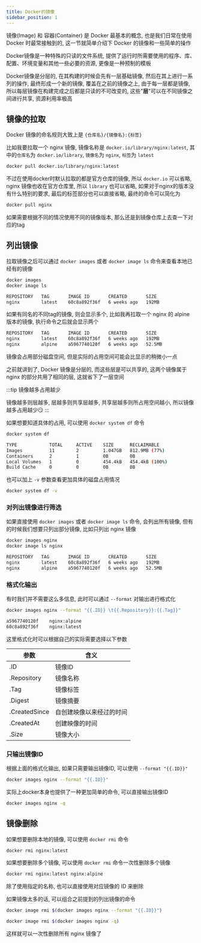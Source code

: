 ```yaml
---
title: Docker的镜像
sidebar_position: 1
---
```


镜像(Image) 和 容器(Container) 是 Docker 最基本的概念, 也是我们日常在使用 Docker 时最常接触到的, 这一节就简单介绍下 Docker 的镜像和一些简单的操作

Docker镜像是一种特殊的只读的文件系统, 提供了运行时所需要使用的程序、库、配置、环境变量和其他一些必要的资源, 更像是一种预制的模板

Docker镜像是分层的, 在其构建的时候会先有一层基础镜像, 然后在其上进行一系列的操作, 最终形成一个新的镜像, 覆盖在之前的镜像之上, 由于每一层都是镜像, 所以每层镜像在构建完成之后都是只读的不可改变的, 这些"**层**"可以在不同镜像之间进行共享, 资源利用率极高

## 镜像的拉取

Docker 镜像的命名规则大致上是 `{仓库名}/{镜像名}:{标签}`

比如我要拉取一个 nginx 镜像, 镜像名称是 `docker.io/library/nginx:latest`, 其中的`仓库名`为 `docker.io/library`, `镜像名`为 `nginx`, `标签`为 `latest`

```bash
docker pull docker.io/library/nginx:latest
```

不过在使用docker时默认拉取的都是官方仓库的镜像, 所以 `docker.io` 可以省略, nginx 镜像也收在官方仓库里, 所以 `library` 也可以省略, 如果对于nginx的版本没有什么特别的要求, 最后的标签部分也可以直接省略, 最终的命令可以简化为

```bash
docker pull nginx
```

如果需要根据不同的情况使用不同的镜像版本, 那么还是到镜像仓库上去查一下对应的tag

## 列出镜像

拉取镜像之后可以通过 `docker images` 或者 `docker image ls` 命令来查看本地已经有的镜像

```bash
docker images
docker image ls
```

```bash
REPOSITORY   TAG       IMAGE ID       CREATED       SIZE
nginx        latest    60c8a892f36f   6 weeks ago   192MB
```

如果有同名的不同tag的镜像, 则会显示多个, 比如我再拉取一个 nginx 的 alpine 版本的镜像, 执行命令之后就会显示两个

```bash
REPOSITORY   TAG       IMAGE ID       CREATED       SIZE
nginx        latest    60c8a892f36f   6 weeks ago   192MB
nginx        alpine    a5967740120f   6 weeks ago   52.5MB
```

镜像会占用部分磁盘空间, 但是实际的占用空间可能会比显示的稍微小一点

之前就讲到了, Docker 镜像是分层的, 而这些层是可以共享的, 这两个镜像属于 nginx 的部分共用了相同的层, 这就省下了一层空间

:::tip
镜像越多占用越少

镜像越多则层越多, 层越多则共享层越多, 共享层越多则所占用空间越小, 所以镜像越多占用越少😏
:::


如果想要知道具体的占用, 可以使用 `docker system df` 命令

```bash
docker system df
```

```bash
TYPE            TOTAL     ACTIVE    SIZE      RECLAIMABLE
Images          11        2         1.047GB   812.9MB (77%)
Containers      2         1         0B        0B
Local Volumes   1         0         454.4kB   454.4kB (100%)
Build Cache     0         0         0B        0B
```

也可以加上 `-v` 参数查看更加具体的磁盘占用情况

```bash
docker system df -v
```

### 对列出镜像进行筛选

如果直接使用 `docker images` 或者 `docker image ls` 命令, 会列出所有镜像, 但有的时候我们想要只列出部分镜像, 比如只列出 nginx 镜像

```bash
docker images nginx
docker image ls nginx
```

```bash
REPOSITORY   TAG       IMAGE ID       CREATED       SIZE
nginx        latest    60c8a892f36f   6 weeks ago   192MB
nginx        alpine    a5967740120f   6 weeks ago   52.5MB
```

### 格式化输出

有时我们并不需要这么多信息, 此时可以通过 `--format` 对输出进行格式化

```bash
docker images nginx --format "{{.ID}} \t{{.Repository}}:{{.Tag}}"
```

```bash
a5967740120f    nginx:alpine
60c8a892f36f    nginx:latest
```

这里格式化时可以根据自己的实际需要选择以下参数

| 参数 | 含义 |
|-|-|
|.ID|镜像ID|
|.Repository|镜像名称|
|.Tag|镜像标签|
|.Digest|镜像摘要|
|.CreatedSince|自创建映像以来经过的时间|
|.CreatedAt|创建映像的时间|
|.Size|镜像大小|

### 只输出镜像ID

根据上面的格式化输出, 如果只需要输出镜像ID, 可以使用 `--format "{{.ID}}"`

```bash
docker images nginx --format "{{.ID}}"
```

实际上docker本身也提供了一种更加简单的命令, 可以直接输出镜像ID

```bash
docker images nginx -q
```

## 镜像删除

如果想要删除本地的镜像, 可以使用 `docker rmi` 命令

```bash
docker rmi nginx:latest
```

如果想要删除多个镜像, 可以使用 `docker rmi` 命令一次性删除多个镜像

```bash
docker rmi nginx:latest nginx:alpine
```

除了使用指定的名称, 也可以直接使用对应镜像的 ID 来删除

如果镜像太多的话, 可以组合之前提到的列出镜像的命令

```bash
docker image rmi $(docker images nginx --format "{{.ID}}")
```

```bash
docker image rmi $(docker images nginx -q)
```

这样就可以一次性删除所有 nginx 镜像了

